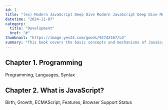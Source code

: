 ```yaml
---
id: 1
title: "(ex) Modern JavaScript Deep Dive Modern JavaScript Deep Dive Modern JavaScript Deep Dive"
datetime: "2024-11-07"
category:
  title: "Development"
  href: "#"
thumbnail: "https://image.yes24.com/goods/92742567/LG"
summary: "This book covers the basic concepts and mechanisms of JavaScript. It discusses the fundamental concepts and workings of JavaScript. It covers the fundamental concepts and workings of JavaScript."
---
```


## Chapter 1. Programming
Programming, Languages, Syntax

## Chapter 2. What is JavaScript?
Birth, Growth, ECMAScript, Features, Browser Support Status